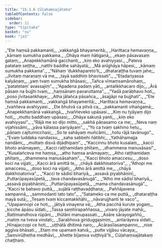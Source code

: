 ```yaml
---
title: "15.1.6 Cūḷahaṃsajātaka"
tableOfContents: false
sidebar:
  order: 11
type: "tipitaka"
basket: "su"
book: "ja1"
---
```



<DynamicBreadcrumb />

<Division number="133" book="ja1">

<Paragraph number="2990" type="verses" book="ja1">
_“Ete haṃsā pakkamanti,_  
_vakkaṅgā bhayameritā;_  
_Harittaca hemavaṇṇa,_  
_kāmaṃ sumukha pakkama._  

</Paragraph>

</Division>
<Division number="134" book="ja1">

<Paragraph number="2991" type="verses" book="ja1">
_Ohāya maṃ ñātigaṇā,_  
_ekaṃ pāsavasaṃ gataṃ;_  
_Anapekkhamānā gacchanti,_  
_kiṃ eko avahiyyasi._  

</Paragraph>

</Division>
<Division number="135" book="ja1">

<Paragraph number="2992" type="verses" book="ja1">
_Pateva patataṃ seṭṭha,_  
_natthi baddhe sahāyatā;_  
_Mā anīghāya hāpesi,_  
_kāmaṃ sumukha pakkama”._  

</Paragraph>

</Division>
<Division number="136" book="ja1">

<Paragraph number="2993" type="verses" book="ja1">
_“Nāhaṃ ‘dukkhapareto’ti,_  
_dhataraṭṭha tuvaṃ jahe;_  
_Jīvitaṃ maraṇaṃ vā me,_  
_tayā saddhiṃ bhavissati”._  

</Paragraph>

</Division>
<Division number="137" book="ja1">

<Paragraph number="2994" type="verses" book="ja1">
_“Etadariyassa kalyāṇaṃ,_  
_yaṃ tvaṃ sumukha bhāsasi;_  
_Tañca vīmaṃsamānohaṃ,_  
_‘patatetaṃ’ avassajiṃ”._  

</Paragraph>

</Division>
<Division number="138" book="ja1">

<Paragraph number="2995" type="verses" book="ja1">
_“Apadena padaṃ yāti,_  
_antalikkhacaro dijo;_  
_Ārā pāsaṃ na bujjhi tvaṃ,_  
_haṃsānaṃ pavaruttama”._  

</Paragraph>

</Division>
<Division number="139" book="ja1">

<Paragraph number="2996" type="verses" book="ja1">
_“Yadā parābhavo hoti,_  
_poso jīvitasaṅkhaye;_  
_Atha jālañca pāsañca,_  
_āsajjāpi na bujjhati”._  

</Paragraph>

</Division>
<Division number="140" book="ja1">

<Paragraph number="2997" type="verses" book="ja1">
_“Ete haṃsā pakkamanti,_  
_vakkaṅgā bhayameritā;_  
_Harittaca hemavaṇṇa,_  
_tvaññeva avahiyyasi._  

</Paragraph>

</Division>
<Division number="141" book="ja1">

<Paragraph number="2998" type="verses" book="ja1">
_Ete bhutvā ca pitvā ca,_  
_pakkamanti vihaṅgamā;_  
_Anapekkhamānā vakkaṅgā,_  
_tvaññeveko upāsasi._  

</Paragraph>

</Division>
<Division number="142" book="ja1">

<Paragraph number="2999" type="verses" book="ja1">
_Kiṃ nu tyāyaṃ dijo hoti,_  
_mutto baddhaṃ upāsasi;_  
_Ohāya sakuṇā yanti,_  
_kiṃ eko avahiyyasi”._  

</Paragraph>

</Division>
<Division number="143" book="ja1">

<Paragraph number="3000" type="verses" book="ja1">
_“Rājā me so dijo mitto,_  
_sakhā pāṇasamo ca me;_  
_Neva naṃ vijahissāmi,_  
_yāva kālassa pariyāyaṃ”._  

</Paragraph>

</Division>
<Division number="144" book="ja1">

<Paragraph number="3001" type="verses" book="ja1">
_“Yo ca tvaṃ sakhino hetu,_  
_pāṇaṃ cajitumicchasi;_  
_So te sahāyaṃ muñcāmi,_  
_hotu rājā tavānugo”._  

</Paragraph>

</Division>
<Division number="145" book="ja1">

<Paragraph number="3002" type="verses" book="ja1">
_“Evaṃ luddaka nandassu,_  
_saha sabbehi ñātibhi;_  
_Yathāhamajja nandāmi,_  
_muttaṃ disvā dijādhipaṃ”._  

</Paragraph>

</Division>
<Division number="146" book="ja1">

<Paragraph number="3003" type="verses" book="ja1">
_“Kaccinnu bhoto kusalaṃ,_  
_kacci bhoto anāmayaṃ;_  
_Kacci raṭṭhamidaṃ phītaṃ,_  
_dhammena manusāsasi”._  

</Paragraph>

</Division>
<Division number="147" book="ja1">

<Paragraph number="3004" type="verses" book="ja1">
_“Kusalañceva me haṃsa,_  
_atho haṃsa anāmayaṃ;_  
_Atho raṭṭhamidaṃ phītaṃ,_  
_dhammena manusāsahaṃ”._  

</Paragraph>

</Division>
<Division number="148" book="ja1">

<Paragraph number="3005" type="verses" book="ja1">
_“Kacci bhoto amaccesu,_  
_doso koci na vijjati;_  
_Kacci ārā amittā te,_  
_chāyā dakkhiṇatoriva”._  

</Paragraph>

</Division>
<Division number="149" book="ja1">

<Paragraph number="3006" type="verses" book="ja1">
_“Athopi me amaccesu,_  
_doso koci na vijjati;_  
_Atho ārā amittā me,_  
_chāyā dakkhiṇatoriva”._  

</Paragraph>

</Division>
<Division number="150" book="ja1">

<Paragraph number="3007" type="verses" book="ja1">
_“Kacci te sādisī bhariyā,_  
_assavā piyabhāṇinī;_  
_Puttarūpayasūpetā,_  
_tava chandavasānugā”._  

</Paragraph>

</Division>
<Division number="151" book="ja1">

<Paragraph number="3008" type="verses" book="ja1">
_“Atho me sādisī bhariyā,_  
_assavā piyabhāṇinī;_  
_Puttarūpayasūpetā,_  
_mama chandavasānugā”._  

</Paragraph>

</Division>
<Division number="152" book="ja1">

<Paragraph number="3009" type="verses" book="ja1">
_“Kacci te bahavo puttā,_  
_sujātā raṭṭhavaḍḍhana;_  
_Paññājavena sampannā,_  
_sammodanti tato tato”._  

</Paragraph>

</Division>
<Division number="153" book="ja1">

<Paragraph number="3010" type="verses" book="ja1">
_“Satameko ca me puttā,_  
_dhataraṭṭha mayā sutā;_  
_Tesaṃ tvaṃ kiccamakkhāhi,_  
_nāvarujjhanti te vaco”._  

</Paragraph>

</Division>
<Division number="154" book="ja1">

<Paragraph number="3011" type="verses" book="ja1">
_“Upapannopi ce hoti,_  
_jātiyā vinayena vā;_  
_Atha pacchā kurute yogaṃ,_  
_kicche āpāsu sīdati._  

</Paragraph>

</Division>
<Division number="155" book="ja1">

<Paragraph number="3012" type="verses" book="ja1">
_Tassa saṃhīrapaññassa,_  
_vivaro jāyate mahā;_  
_Rattimandhova rūpāni,_  
_thūlāni manupassati._  

</Paragraph>

</Division>
<Division number="156" book="ja1">

<Paragraph number="3013" type="verses" book="ja1">
_Asāre sārayogaññū,_  
_matiṃ na tveva vindati;_  
_Sarabhova giriduggasmiṃ,_  
_antarāyeva sīdati._  

</Paragraph>

</Division>
<Division number="157" book="ja1">

<Paragraph number="3014" type="verses" book="ja1">
_Hīnajaccopi ce hoti,_  
_uṭṭhātā dhitimā naro;_  
_Ācārasīlasampanno,_  
_nise aggīva bhāsati._  

</Paragraph>

</Division>
<Division number="158" book="ja1">

<Paragraph number="3015" type="verses" book="ja1">
_Etaṃ me upamaṃ katvā,_  
_putte vijjāsu vācaya;_  
_Saṃvirūḷhetha medhāvī,_  
_khette bījaṃva vuṭṭhiyā”ti._  


</Paragraph>
</Division>

<Paragraph number="3016" type="center" book="ja1">
Cūḷahaṃsajātakaṃ chaṭṭhaṃ.
</Paragraph>